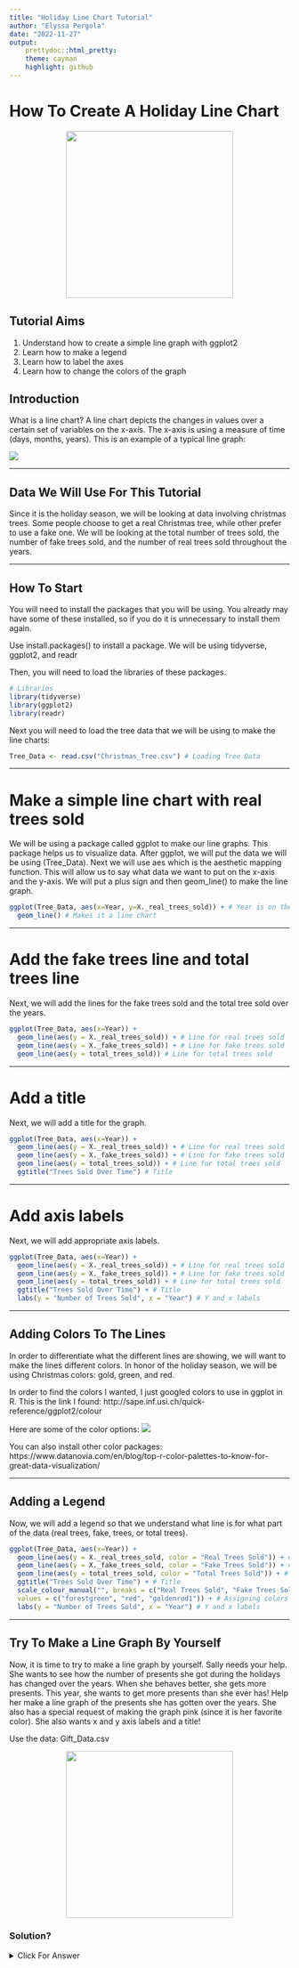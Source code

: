 ```yaml
---
title: "Holiday Line Chart Tutorial"
author: "Elyssa Pergola"
date: "2022-11-27"
output:
    prettydoc::html_pretty:
    theme: cayman
    highlight: github
---
```

# How To Create A Holiday Line Chart

<p align="center">
<img src="Pics/Tree.png" width="300px" height="300x"/>
</p>

## Tutorial Aims

1. Understand how to create a simple line graph with ggplot2
2. Learn how to make a legend
3. Learn how to label the axes
4. Learn how to change the colors of the graph

## Introduction

What is a line chart? A line chart depicts the changes in values over a certain set of variables on the x-axis. The x-axis is using a measure of time (days, months, years). This is an example of a typical line graph:

<img src="Pics/Generic_Line_Chart.jpg"/> 

---

## Data We Will Use For This Tutorial

Since it is the holiday season, we will be looking at data involving christmas trees. Some people choose to get a real Christmas tree, while other prefer to use a fake one. We will be looking at the total number of trees sold, the number of fake trees sold, and the number of real trees sold throughout the years.  

---

## How To Start

You will need to install the packages that you will be using. You already may have some of these installed, so if you do it is unnecessary to install them again.

Use install.packages() to install a package. We will be using tidyverse, ggplot2, and readr

Then, you will need to load the libraries of these packages.

```r
# Libraries
library(tidyverse)
library(ggplot2)
library(readr)
```

Next you will need to load the tree data that we will be using to make the line charts:
```r
Tree_Data <- read.csv("Christmas_Tree.csv") # Loading Tree Data
```

--- 

# Make a simple line chart with real trees sold

We will be using a package called ggplot to make our line graphs. This package helps us to visualize data. After ggplot, we will put the data we will be using (Tree_Data). Next we will use aes which is the aesthetic mapping function. This will allow us to say what data we want to put on the x-axis and the y-axis. We will put a plus sign and then geom_line() to make the line graph. 

```r
ggplot(Tree_Data, aes(x=Year, y=X._real_trees_sold)) + # Year is on the X-axis, Real trees sold is on the y axis
  geom_line() # Makes it a line chart
```

---

# Add the fake trees line and total trees line

Next, we will add the lines for the fake trees sold and the total tree sold over the years. 

```r
ggplot(Tree_Data, aes(x=Year)) +
  geom_line(aes(y = X._real_trees_sold)) + # Line for real trees sold
  geom_line(aes(y = X._fake_trees_sold)) + # Line for fake trees sold
  geom_line(aes(y = total_trees_sold)) # Line for total trees sold
```

---

# Add a title

Next, we will add a title for the graph.

```r
ggplot(Tree_Data, aes(x=Year)) +
  geom_line(aes(y = X._real_trees_sold)) + # Line for real trees sold
  geom_line(aes(y = X._fake_trees_sold)) + # Line for fake trees sold
  geom_line(aes(y = total_trees_sold)) + # Line for total trees sold
  ggtitle("Trees Sold Over Time") # Title
```

---

# Add axis labels

Next, we will add appropriate axis labels. 
```r
ggplot(Tree_Data, aes(x=Year)) +
  geom_line(aes(y = X._real_trees_sold)) + # Line for real trees sold
  geom_line(aes(y = X._fake_trees_sold)) + # Line for fake trees sold
  geom_line(aes(y = total_trees_sold)) + # Line for total trees sold
  ggtitle("Trees Sold Over Time") + # Title
  labs(y = "Number of Trees Sold", x = "Year") # Y and x labels
```

---

## Adding Colors To The Lines
In order to differentiate what the different lines are showing, we will want to make the lines different colors. In honor of the holiday season, we will be using Christmas colors: gold, green, and red. 

In order to find the colors I wanted, I just googled colors to use in ggplot in R. This is the link I found: http://sape.inf.usi.ch/quick-reference/ggplot2/colour

Here are some of the color options:
<img src="Pics/Colors.jpg"/> 

You can also install other color packages: https://www.datanovia.com/en/blog/top-r-color-palettes-to-know-for-great-data-visualization/

---

## Adding a Legend

Now, we will add a legend so that we understand what line is for what part of the data (real trees, fake, trees, or total trees). 

```r
ggplot(Tree_Data, aes(x=Year)) +
  geom_line(aes(y = X._real_trees_sold, color = "Real Trees Sold")) + # Line for real trees sold
  geom_line(aes(y = X._fake_trees_sold, color = "Fake Trees Sold")) + # Line for fake trees sold
  geom_line(aes(y = total_trees_sold, color = "Total Trees Sold")) + # Line for total trees sold
  ggtitle("Trees Sold Over Time") + # Title
  scale_colour_manual("", breaks = c("Real Trees Sold", "Fake Trees Sold", "Total Trees Sold"), # Making the Legend
  values = c("forestgreen", "red", "goldenrod1")) + # Assigning colors to each of the lines
  labs(y = "Number of Trees Sold", x = "Year") # Y and x labels
```

---

## Try To Make a Line Graph By Yourself

Now, it is time to try to make a line graph by yourself. Sally needs your help. She wants to see how the number of presents she got during the holidays has changed over the years. When she behaves better, she gets more presents. This year, she wants to get more presents than she ever has! Help her make a line graph of the presents she has gotten over the years. She also has a special request of making the graph pink (since it is her favorite color). She also wants x and y axis labels and a title!

Use the data: Gift_Data.csv

<p align="center">
<img src="Pics/Tree.png" width="300px" height="300x"/>
</p>


### Solution?

<details>
  <summary>Click For Answer</summary>
```r
Gift_Data <- read.csv("Gift_Data.csv")

ggplot(Gift_Data, aes(x=Year)) + # Year is on the X-axis, Real trees sold is on the y axis
  geom_line(aes(y=Number_of_Presents_Sally_Got), color = "pink") + # Makes it a line chart
  labs(y = "Number of Presents Sally Got", x = "Year") + # X and y labels
  ggtitle("Number of Presents Sally Got For Christmas Over Time") # Title
```
  
## Extra Resources To Check Out About Line Graphs

1. https://www.data-to-viz.com/graph/line.html

2. https://r-graph-gallery.com/line-chart-ggplot2.html

3. http://www.sthda.com/english/wiki/ggplot2-line-plot-quick-start-guide-r-software-and-data-visualization

### My Sources

1. https://chartio.com/learn/charts/line-chart-complete-guide/

2. https://www.geeksforgeeks.org/add-legend-for-multiple-lines-in-r-using-ggplot2/

3. https://www.datanovia.com/en/blog/top-r-color-palettes-to-know-for-great-data-visualization/

4. https://www.geeksforgeeks.org/add-legend-for-multiple-lines-in-r-using-ggplot2/

5. https://stackoverflow.com/questions/10349206/add-legend-to-ggplot2-line-plot

6. https://app.getguru.com/card/iMM777jT/Creating-Collapsible-Sections-in-Markdown

7. https://codinhood.com/nano/git/center-images-text-github-readme

8. https://prettydoc.statr.me/




